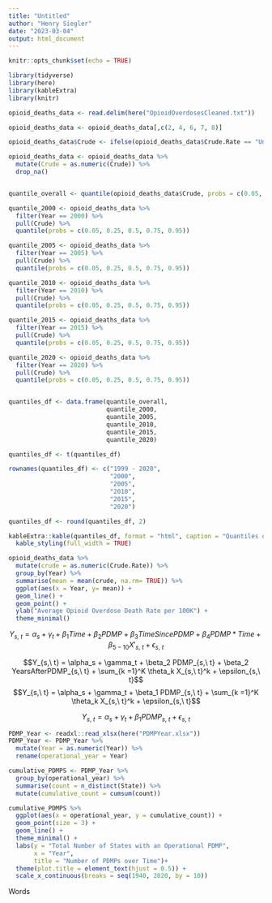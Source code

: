 ```yaml
---
title: "Untitled"
author: "Henry Siegler"
date: "2023-03-04"
output: html_document
---
```


```r
knitr::opts_chunk$set(echo = TRUE)
```

```r
library(tidyverse)
library(here)
library(kableExtra)
library(knitr)

opioid_deaths_data <- read.delim(here("OpioidOverdosesCleaned.txt"))

opioid_deaths_data <- opioid_deaths_data[,c(2, 4, 6, 7, 8)]
```

```r
opioid_deaths_data$Crude <- ifelse(opioid_deaths_data$Crude.Rate == "Unreliable", NA, opioid_deaths_data$Crude.Rate)

opioid_deaths_data <- opioid_deaths_data %>% 
  mutate(Crude = as.numeric(Crude)) %>% 
  drop_na()


quantile_overall <- quantile(opioid_deaths_data$Crude, probs = c(0.05, 0.25, 0.5, 0.75, 0.95))

quantile_2000 <- opioid_deaths_data %>% 
  filter(Year == 2000) %>% 
  pull(Crude) %>% 
  quantile(probs = c(0.05, 0.25, 0.5, 0.75, 0.95))

quantile_2005 <- opioid_deaths_data %>% 
  filter(Year == 2005) %>% 
  pull(Crude) %>% 
  quantile(probs = c(0.05, 0.25, 0.5, 0.75, 0.95))

quantile_2010 <- opioid_deaths_data %>% 
  filter(Year == 2010) %>% 
  pull(Crude) %>% 
  quantile(probs = c(0.05, 0.25, 0.5, 0.75, 0.95))

quantile_2015 <- opioid_deaths_data %>% 
  filter(Year == 2015) %>% 
  pull(Crude) %>% 
  quantile(probs = c(0.05, 0.25, 0.5, 0.75, 0.95))

quantile_2020 <- opioid_deaths_data %>% 
  filter(Year == 2020) %>% 
  pull(Crude) %>% 
  quantile(probs = c(0.05, 0.25, 0.5, 0.75, 0.95))


quantiles_df <- data.frame(quantile_overall,
                           quantile_2000,
                           quantile_2005,
                           quantile_2010,
                           quantile_2015,
                           quantile_2020)

quantiles_df <- t(quantiles_df)

rownames(quantiles_df) <- c("1999 - 2020",
                            "2000",
                            "2005",
                            "2010",
                            "2015",
                            "2020")

quantiles_df <- round(quantiles_df, 2)

kableExtra::kable(quantiles_df, format = "html", caption = "Quantiles of the Opioid Overdose Rate in Select Years") %>% 
  kable_styling(full_width = TRUE)
```


```r
opioid_deaths_data %>% 
  mutate(crude = as.numeric(Crude.Rate)) %>% 
  group_by(Year) %>% 
  summarise(mean = mean(crude, na.rm= TRUE)) %>% 
  ggplot(aes(x = Year, y= mean)) + 
  geom_line() + 
  geom_point() + 
  ylab("Average Opioid Overdose Death Rate per 100K") + 
  theme_minimal()
```


$$Y_{s,\ t} = \alpha_s + \gamma_t + \beta_1 Time + \beta_2 PDMP + \beta_3 TimeSincePDMP + \beta_4 PDMP * Time + \beta_{5-10} X'_{s,\ t} + \epsilon_{s,\ t}$$


$$Y_{s,\ t} = \alpha_s + \gamma_t +  \beta_2 PDMP_{s,\ t} + \beta_2 YearsAfterPDMP_{s,\ t} + \sum_{k =1}^K \theta_k X_{s,\ t}^k + \epsilon_{s,\ t}$$
$$Y_{s,\ t} = \alpha_s + \gamma_t +  \beta_1 PDMP_{s,\ t} + \sum_{k =1}^K \theta_k X_{s,\ t}^k + \epsilon_{s,\ t}$$

$$Y_{s,\ t} = \alpha_s + \gamma_t +  \beta_1 PDMP_{s,\ t} + \epsilon_{s,\ t}$$

```r
PDMP_Year <- readxl::read_xlsx(here("PDMPYear.xlsx"))
PDMP_Year <- PDMP_Year %>% 
  mutate(Year = as.numeric(Year)) %>% 
  rename(operational_year = Year)

cumulative_PDMPS <- PDMP_Year %>% 
  group_by(operational_year) %>% 
  summarise(count = n_distinct(State)) %>% 
  mutate(cumulative_count = cumsum(count))

cumulative_PDMPS %>% 
  ggplot(aes(x = operational_year, y = cumulative_count)) + 
  geom_point(size = 3) + 
  geom_line() + 
  theme_minimal() + 
  labs(y = "Total Number of States with an Operational PDMP",
       x = "Year",
       title = "Number of PDMPs over Time")+
  theme(plot.title = element_text(hjust = 0.5)) + 
  scale_x_continuous(breaks = seq(1940, 2020, by = 10))
```

















Words

